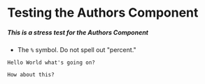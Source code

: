 # Testing the Authors Component

##### This is a stress test for the Authors Component

- The `%` symbol. Do not spell out "percent."

```
Hello World what's going on?
```

`How about this?`
